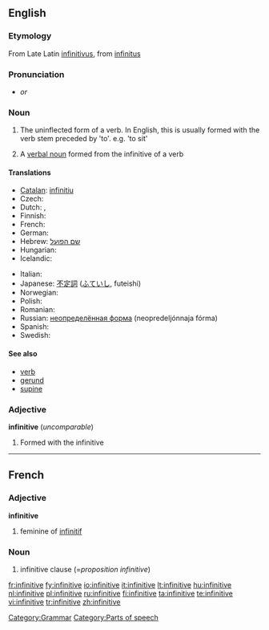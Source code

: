 {{wikipedia}}
==English==

===Etymology===
From Late Latin [[infinitivus]], from [[infinitus]]

===Pronunciation===
* {{IPA|/ɪnfɪnɪtɪv/}} ''or'' {{IPAchar|/ɪnfɪnətɪv/}}

===Noun===
{{en-noun}}

# {{grammar}} The uninflected form of a verb. In English, this is usually formed with the verb stem preceded by 'to'. e.g. 'to sit'
# {{grammar}} A [[verbal noun]] formed from the infinitive of a verb

====Translations====
{{trans-top|uninflected verb form}}
* [[Catalan]]: [[infinitiu]] {{m}}
* Czech: {{t-|cs|neurčitek|m}}
* Dutch: {{t+|nl|infinitief|m}}, {{t+|nl|onbepaalde wijs|m}}
* Finnish: {{t+|fi|infinitiivi}}
* French: {{t+|fr|infinitif|m}}
* German: {{t+|de|Infinitiv|m}}
* Hebrew: [[שם הפועל]]
* Hungarian: {{t+|hu|főnévi igenév}} 
* Icelandic: {{t+|is|nafnháttur|m}}
{{trans-mid}}
* Italian: {{t+|it|infinito|m}}
* Japanese: [[不定詞]] ([[ふていし]], futeishi)
* Norwegian: {{t-|no|infinitiv|m}}
* Polish: {{t+|pl|bezokolicznik|m}}
* Romanian: {{t-|ro|infinitiv|n}}
* Russian: [[неопределённая форма]] (neopredeljónnaja fórma) {{f}}
* Spanish: {{t+|es|infinitivo|m}}
* Swedish: {{t-|sv|infinitiv|n}}
{{trans-bottom}}

====See also====
* [[verb]]
* [[gerund]]
* [[supine]]

===Adjective===
'''infinitive''' (''uncomparable'')

# {{grammar}} Formed with the infinitive

----

==French==

===Adjective===
'''infinitive'''

# feminine of [[infinitif]]

===Noun===
{{infl|fr|noun|g=f}}

# infinitive clause (=''proposition infinitive'')

[[Category:Grammar]]
[[Category:Parts of speech]]

[[fr:infinitive]]
[[fy:infinitive]]
[[io:infinitive]]
[[it:infinitive]]
[[lt:infinitive]]
[[hu:infinitive]]
[[nl:infinitive]]
[[pl:infinitive]]
[[ru:infinitive]]
[[fi:infinitive]]
[[ta:infinitive]]
[[te:infinitive]]
[[vi:infinitive]]
[[tr:infinitive]]
[[zh:infinitive]]